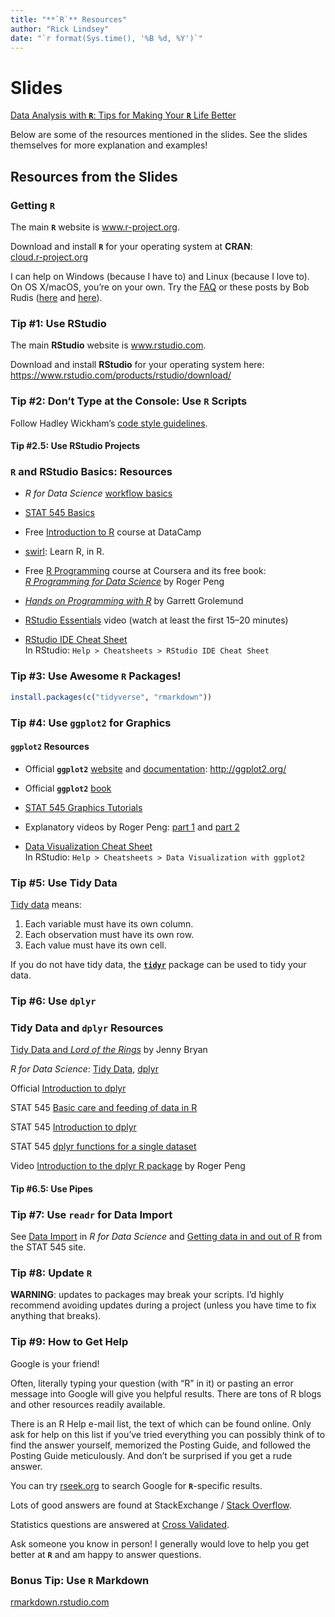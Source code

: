 ```yaml
---
title: "**`R`** Resources"
author: "Rick Lindsey"
date: "`r format(Sys.time(), '%B %d, %Y')`"
---
```


# Slides

[Data Analysis with **`R`**: Tips for Making Your **`R`** Life Better](./r-tips/)

Below are some of the resources mentioned in the slides. See the slides themselves 
for more explanation and examples!

## Resources from the Slides

### Getting **`R`**

The main **`R`** website is [www.r-project.org](https://www.r-project.org).

Download and install **`R`** for your operating system at **CRAN**:  
[cloud.r-project.org](https://cloud.r-project.org)

I can help on Windows (because I have to) and Linux (because I love to).  
On OS X/macOS, you're on your own. Try the [FAQ](https://cran.r-project.org/bin/macosx/RMacOSX-FAQ.html) 
or these posts by Bob Rudis ([here](https://rud.is/b/2015/10/20/installing-r-on-os-x/) 
and [here](https://rud.is/b/2015/10/22/installing-r-on-os-x-100-homebrew-edition/)).

### Tip \#1: Use **RStudio**

The main **RStudio** website is [www.rstudio.com](https://www.rstudio.com).

Download and install **RStudio** for your operating system here:  
[https://www.rstudio.com/products/rstudio/download/](https://www.rstudio.com/products/rstudio/download/)

### Tip \#2: Don't Type at the Console: Use **`R`** Scripts

Follow Hadley Wickham's [code style guidelines](http://r-pkgs.had.co.nz/r.html#style).

#### Tip \#2.5: Use RStudio Projects

### **`R`** and **RStudio** Basics: Resources

- *R for Data Science* [workflow basics](http://r4ds.had.co.nz/workflow-basics.html)

- [STAT 545 Basics](http://stat545.com/block002_hello-r-workspace-wd-project.html)

- Free [Introduction to R](https://www.datacamp.com/courses/free-introduction-to-r) 
course at DataCamp

- [swirl](http://swirlstats.com/): Learn R, in R.

- Free [R Programming](https://www.coursera.org/learn/r-programming) course at 
Coursera and its free book:  
[*R Programming for Data Science*](https://leanpub.com/rprogramming) by Roger Peng

- [*Hands on Programming with R*](http://amzn.com/1449359019) by Garrett Grolemund

- [RStudio Essentials](https://www.rstudio.com/resources/webinars/rstudio-essentials-webinar-series-part-1/) 
video (watch at least the first 15&ndash;20 minutes)

- [RStudio IDE Cheat Sheet](https://www.rstudio.com/resources/cheatsheets/)  
In RStudio: `Help > Cheatsheets > RStudio IDE Cheat Sheet`

### Tip \#3: Use Awesome **`R`** Packages!

```r
install.packages(c("tidyverse", "rmarkdown"))
```

### Tip \#4: Use **`ggplot2`** for Graphics

#### **`ggplot2`** Resources

- Official **`ggplot2`** [website](http://ggplot2.org/) and 
[documentation](http://docs.ggplot2.org/current/): 
[http://ggplot2.org/](http://ggplot2.org/)

- Official **`ggplot2`** 
[book](https://www.amazon.com/ggplot2-Elegant-Graphics-Data-Analysis/dp/331924275X/ref=dp_ob_title_bk)

- [STAT 545 Graphics Tutorials](http://stat545.com/graph00_index.html)

- Explanatory videos by Roger Peng: [part 1](https://youtu.be/HeqHMM4ziXA) 
and [part 2](https://youtu.be/n8kYa9vu1l8)

- [Data Visualization Cheat Sheet](https://www.rstudio.com/resources/cheatsheets/)  
In RStudio: `Help > Cheatsheets > Data Visualization with ggplot2`

### Tip \#5: Use Tidy Data

[Tidy data](http://r4ds.had.co.nz/tidy-data.html) means:

1. Each variable must have its own column.
2. Each observation must have its own row.
3. Each value must have its own cell.

If you do not have tidy data, the 
[**`tidyr`**](https://github.com/jennybc/lotr-tidy#readme) package can be used 
to tidy your data.

### Tip \#6: Use **`dplyr`**

### Tidy Data and **`dplyr`** Resources

[Tidy Data and *Lord of the Rings*](https://github.com/jennybc/lotr-tidy/blob/master/01-intro.md) by Jenny Bryan

*R for Data Science*: [Tidy Data](http://r4ds.had.co.nz/tidy-data.html), 
[dplyr](http://r4ds.had.co.nz/transform.html)

Official [Introduction to dplyr](https://cran.r-project.org/web/packages/dplyr/vignettes/introduction.html)

STAT 545 [Basic care and feeding of data in R](http://stat545.com/block006_care-feeding-data.html)

STAT 545 [Introduction to dplyr](http://stat545.com/block009_dplyr-intro.html)

STAT 545 [dplyr functions for a single dataset](http://stat545.com/block010_dplyr-end-single-table.html)

Video [Introduction to the dplyr R package](https://www.youtube.com/watch?v=aywFompr1F4) by Roger Peng

#### Tip \#6.5: Use Pipes

### Tip \#7: Use **`readr`** for Data Import

See [Data Import](http://r4ds.had.co.nz/data-import.html) in *R for Data Science* 
and [Getting data in and out of R](http://stat545.com/block026_file-out-in.html) 
from the STAT 545 site.

### Tip \#8: Update **`R`**

**WARNING**: updates to packages may break your scripts. I'd highly recommend 
avoiding updates during a project (unless you have time to fix anything that 
breaks).

### Tip \#9: How to Get Help

Google is your friend!

Often, literally typing your question (with "R" in it) or pasting an error 
message into Google will give you helpful results. There are tons of R blogs and 
other resources readily available.

There is an R Help e-mail list, the text of which can be found online. Only 
ask for help on this list if you've tried everything you can possibly think of 
to find the answer yourself, memorized the Posting Guide, and followed the Posting 
Guide meticulously. And don't be surprised if you get a rude answer.

You can try [rseek.org](http://rseek.org/) to search Google for **`R`**-specific 
results.

Lots of good answers are found at StackExchange / [Stack Overflow](https://stackoverflow.com/questions/tagged/r).

Statistics questions are answered at [Cross Validated](http://stats.stackexchange.com/).

Ask someone you know in person! I generally would love to help you get better at 
**`R`** and am happy to answer questions.

### Bonus Tip: Use **`R` Markdown**

[rmarkdown.rstudio.com](http://rmarkdown.rstudio.com/)

